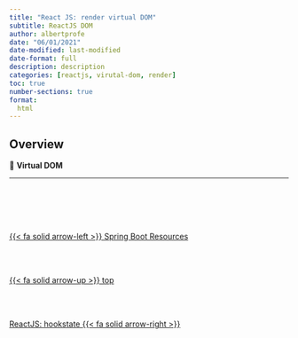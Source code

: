 ```yaml
---
title: "React JS: render virtual DOM"
subtitle: ReactJS DOM
author: albertprofe
date: "06/01/2021"
date-modified: last-modified
date-format: full
description: description
categories: [reactjs, virutal-dom, render]
toc: true
number-sections: true
format:
  html
---
```


## Overview

::: {.summary}

📘 **Virtual DOM**


:::

---


<!--- navLinks -->
<br><br>
<div class=row>
<br>
<div class='column left previous'>
<br>
[{{< fa solid arrow-left >}} Spring Boot Resources](/springboot/resources.qmd)
<br>
</div>
<br>
<div class='column center'>
<br>
[{{< fa solid arrow-up >}} top](#top)
<br>
</div>
<br>
<div class='column right next'>
<br>
[ReactJS: hookstate  {{< fa solid arrow-right >}}](/reactjs/hookstate.qmd)
<br>
</div>
<br>
</div>
